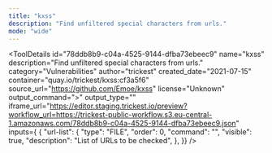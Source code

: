 ```yaml
---
title: "kxss"
description: "Find unfiltered special characters from urls."
mode: "wide"
---
```



<ToolDetails
  id="78ddb8b9-c04a-4525-9144-dfba73ebeec9"
  name="kxss"
  description="Find unfiltered special characters from urls."
  category="Vulnerabilities"
  author="trickest"
  created_date="2021-07-15"
  container="quay.io/trickest/kxss:cf3a5f6"
  source_url="https://github.com/Emoe/kxss"
  license="Unknown"
  output_command=">"
  output_type=""
  iframe_url="https://editor.staging.trickest.io/preview?workflow_url=https://trickest-public-workflow.s3.eu-central-1.amazonaws.com/78ddb8b9-c04a-4525-9144-dfba73ebeec9.json"
  inputs={ {
  "url-list": {
    "type": "FILE",
    "order": 0,
    "command": "",
    "visible": true,
    "description": "List of URLs to be checked",
  },
}}
/>